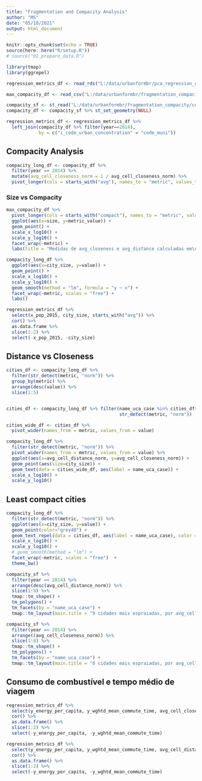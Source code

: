 ```yaml
---
title: "Fragmentation and Compacity Analysis"
author: "MS"
date: "05/10/2021"
output: html_document
---
```


```r
knitr::opts_chunk$set(echo = TRUE)
source(here::here("R/setup.R"))
# source("01_prepare_data.R")

library(tmap)
library(ggrepel)
```


```r
regression_metrics_df <- read_rds("L:/data/urbanformbr/pca_regression_df/pca_regression_df_ready_to_use.rds")

max_compacity_df <- read_csv("L:/data/urbanformbr/fragmentation_compacity/max_compacity_metrics.csv")

compacity_sf <- st_read("L:/data/urbanformbr/fragmentation_compacity/compacity.gpkg") 
compacity_df <- compacity_sf %>% st_set_geometry(NULL)

regression_metrics_df <- regression_metrics_df %>%
  left_join(compacity_df %>% filter(year==2014), 
            by = c("i_code_urban_concentration" = "code_muni"))


```



## Compacity Analysis

```r
compacity_long_df <- compacity_df %>%
  filter(year == 2014) %>%
  mutate(avg_cell_closeness_norm = 1 / avg_cell_closeness_norm) %>%
  pivot_longer(cols = starts_with("avg"), names_to = "metric", values_to = "value")

```



### Size vs Compacity



```r
max_compacity_df %>% 
  pivot_longer(cols = starts_with("compact"), names_to = "metric", values_to = "metric_value") %>%
  ggplot(aes(x=size, y=metric_value)) +
  geom_point() +
  scale_x_log10() +
  scale_y_log10() +
  facet_wrap(~metric) +
  labs(title = "Medidas de avg_closeness e avg_distance calculadas em\ncidade compacta (circular)")
```


```r
compacity_long_df %>%
  ggplot(aes(x=city_size, y=value)) +
  geom_point() +
  scale_x_log10() +
  scale_y_log10() +
  geom_smooth(method = "lm", formula = "y ~ x") +
  facet_wrap(~metric, scales = "free") +
  labs()
```

```r
regression_metrics_df %>%
  select(x_pop_2015, city_size, starts_with("avg")) %>%
  cor() %>% 
  as.data.frame %>% 
  slice(1:2) %>%
  select(-x_pop_2015, -city_size) 
```



## Distance vs Closeness

```r
cities_df <- compacity_long_df %>%
  filter(str_detect(metric, "norm")) %>%
  group_by(metric) %>%
  arrange(desc(value)) %>%
  slice(1:5)


cities_df <- compacity_long_df %>% filter(name_uca_case %in% cities_df$name_uca_case,
                                          str_detect(metric, "norm"))
```

```r
cities_wide_df <- cities_df %>% 
  pivot_wider(names_from = metric, values_from = value)
```

```r

compacity_long_df %>%
  filter(str_detect(metric, "norm")) %>%
  pivot_wider(names_from = metric, values_from = value) %>%
  ggplot(aes(x=avg_cell_distance_norm, y=avg_cell_closeness_norm)) +
  geom_point(aes(size=city_size)) +
  geom_text(data = cities_wide_df, aes(label = name_uca_case)) +
  scale_x_log10() +
  scale_y_log10() 
```

## Least compact cities




```r
compacity_long_df %>%
  filter(str_detect(metric, "norm")) %>%
  ggplot(aes(x=city_size, y=value)) +
  geom_point(color="grey40") +
  geom_text_repel(data = cities_df, aes(label = name_uca_case), color = "red") +
  scale_x_log10() +
  scale_y_log10() +
  # geom_smooth(method = "lm") +
  facet_wrap(~metric, scales = "free")  +
  theme_bw()
```


```r
compacity_sf %>% 
  filter(year == 2014) %>%
  arrange(desc(avg_cell_distance_norm)) %>% 
  slice(1:9) %>%
  tmap::tm_shape() +
  tm_polygons() +
  tm_facets(by = "name_uca_case") +
  tmap::tm_layout(main.title = "9 cidades mais espraiadas, por avg_cell_distance")

```




```r
compacity_sf %>% 
  filter(year == 2014) %>%
  arrange((avg_cell_closeness_norm)) %>% 
  slice(1:8) %>%
  tmap::tm_shape() +
  tm_polygons() +
  tm_facets(by = "name_uca_case") +
  tmap::tm_layout(main.title = "8 cidades mais espraiadas, por avg_cell_closeness")
```

## Consumo de combustível e tempo médio de viagem

```r
regression_metrics_df %>%
  select(y_energy_per_capita, y_wghtd_mean_commute_time, avg_cell_closeness, avg_cell_closeness_norm) %>% 
  cor() %>%
  as.data.frame() %>%
  slice(1:2) %>%
  select(-y_energy_per_capita, -y_wghtd_mean_commute_time) 
```



```r
regression_metrics_df %>%
  select(y_energy_per_capita, y_wghtd_mean_commute_time, avg_cell_distance, avg_cell_distance_norm) %>% 
  cor() %>%
  as.data.frame() %>%
  slice(1:2) %>%
  select(-y_energy_per_capita, -y_wghtd_mean_commute_time) 
```










